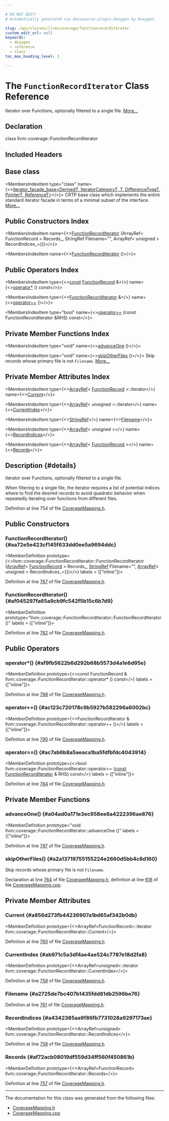 ```yaml
---

# DO NOT EDIT!
# Automatically generated via docusaurus-plugin-doxygen by Doxygen.

slug: /api/classes/llvm/coverage/functionrecorditerator
custom_edit_url: null
keywords:
  - doxygen
  - reference
  - class
toc_max_heading_level: 3

---
```





# The `FunctionRecordIterator` Class Reference

<DoxygenPage pluginConfig={pluginConfig}>

Iterator over Functions, optionally filtered to a single file. <a href="#details">More...</a>

## Declaration

<CodeBlock>class llvm::coverage::FunctionRecordIterator</CodeBlock>

## Included Headers

<IncludesList>
<IncludesListItem
  filePath="llvm/ProfileData/Coverage/CoverageMapping.h"
  permalink="/docs/api/files/include/include/llvm/include/llvm/profiledata/include/llvm/profiledata/coverage/coveragemapping-h"
  isLocal="true" />
</IncludesList>

## Base class

<MembersIndex>

<MembersIndexItem
  type="class"
  name={<><a href="/docs/api/classes/llvm/iterator-facade-base">iterator&#95;facade&#95;base&lt;DerivedT, IteratorCategoryT, T, DifferenceTypeT, PointerT, ReferenceT&gt;</a></>}>
CRTP base class which implements the entire standard iterator facade in terms of a minimal subset of the interface. <a href="/docs/api/classes/llvm/iterator-facade-base/#details">More...</a>
</MembersIndexItem>

</MembersIndex>

## Public Constructors Index

<MembersIndex>

<MembersIndexItem
  name={<><a href="#aa72e5e423cf145f633dd0ee5a9694ddc">FunctionRecordIterator</a> (ArrayRef&lt; FunctionRecord &gt; Records&#95;, StringRef Filename=&quot;&quot;, ArrayRef&lt; unsigned &gt; RecordIndices&#95;=&#123;&#125;)</>}>
</MembersIndexItem>

<MembersIndexItem
  name={<><a href="#af045297fa65a9cb9fc542f5b15c6b7d9">FunctionRecordIterator</a> ()</>}>
</MembersIndexItem>

</MembersIndex>

## Public Operators Index

<MembersIndex>

<MembersIndexItem
  type={<><a href="/docs/api/files/lib/lib/target/lib/target/aarch64/aarch64promoteconstant-cpp/#a90f8350fecae261c25be85d38b451bff">const</a> <a href="/docs/api/structs/llvm/coverage/functionrecord">FunctionRecord</a> &amp;</>}
  name={<><a href="#af9fb5622b6d292b68b5573d4a1e6d95e">operator&#42;</a> () const</>}>
</MembersIndexItem>

<MembersIndexItem
  type={<><a href="/docs/api/classes/llvm/coverage/functionrecorditerator">FunctionRecordIterator</a> &amp;</>}
  name={<><a href="#ac123c720178c9b5927b582296a6002bc">operator++</a> ()</>}>
</MembersIndexItem>

<MembersIndexItem
  type="bool"
  name={<><a href="#ac7ab6b8a5aeaca1ba5fdfbfdc4043914">operator==</a> (const FunctionRecordIterator &amp;RHS) const</>}>
</MembersIndexItem>

</MembersIndex>

## Private Member Functions Index

<MembersIndex>

<MembersIndexItem
  type="void"
  name={<><a href="#a04ad0a171e3ec958ee6a4222396ae876">advanceOne</a> ()</>}>
</MembersIndexItem>

<MembersIndexItem
  type="void"
  name={<><a href="#a2a13719755155224e2660d5bb4c8d160">skipOtherFiles</a> ()</>}>
Skip records whose primary file is not <code>Filename</code>. <a href="#a2a13719755155224e2660d5bb4c8d160">More...</a>
</MembersIndexItem>

</MembersIndex>

## Private Member Attributes Index

<MembersIndex>

<MembersIndexItem
  type={<><a href="/docs/api/classes/llvm/arrayref">ArrayRef</a>&lt; <a href="/docs/api/structs/llvm/coverage/functionrecord">FunctionRecord</a> &gt;::iterator</>}
  name={<><a href="#a856d273fb44236907a1bd65af342b0db">Current</a></>}>
</MembersIndexItem>

<MembersIndexItem
  type={<><a href="/docs/api/classes/llvm/arrayref">ArrayRef</a>&lt; unsigned &gt;::iterator</>}
  name={<><a href="#ab971c5a3df4ae4ae524c7787e18d2fa8">CurrentIndex</a></>}>
</MembersIndexItem>

<MembersIndexItem
  type={<><a href="/docs/api/classes/llvm/stringref">StringRef</a></>}
  name={<><a href="#a2725de7bc407b1435fdd81db2596be76">Filename</a></>}>
</MembersIndexItem>

<MembersIndexItem
  type={<><a href="/docs/api/classes/llvm/arrayref">ArrayRef</a>&lt; unsigned &gt;</>}
  name={<><a href="#a4342385aa9f86fb7731028a9297173ae">RecordIndices</a></>}>
</MembersIndexItem>

<MembersIndexItem
  type={<><a href="/docs/api/classes/llvm/arrayref">ArrayRef</a>&lt; <a href="/docs/api/structs/llvm/coverage/functionrecord">FunctionRecord</a> &gt;</>}
  name={<><a href="#af72acb08019df559d34ff560f450861b">Records</a></>}>
</MembersIndexItem>

</MembersIndex>

## Description {#details}

Iterator over Functions, optionally filtered to a single file.

When filtering to a single file, the iterator requires a list of potential indices where to find the desired records to avoid quadratic behavior when repeatedly iterating over functions from different files.

Definition at line 754 of file <a href="/docs/api/files/include/include/llvm/include/llvm/profiledata/include/llvm/profiledata/coverage/coveragemapping-h">CoverageMapping.h</a>.

<SectionDefinition>

## Public Constructors

### FunctionRecordIterator() {#aa72e5e423cf145f633dd0ee5a9694ddc}

<MemberDefinition
  prototype={<>llvm::coverage::FunctionRecordIterator::FunctionRecordIterator (<a href="/docs/api/classes/llvm/arrayref">ArrayRef</a>&lt; <a href="/docs/api/structs/llvm/coverage/functionrecord">FunctionRecord</a> &gt; Records_, <a href="/docs/api/classes/llvm/stringref">StringRef</a> Filename=&quot;&quot;, <a href="/docs/api/classes/llvm/arrayref">ArrayRef</a>&lt; unsigned &gt; RecordIndices_=&#123;&#125;)</>}
  labels = {["inline"]}>

Definition at line <a href="/docs/api/files/include/include/llvm/include/llvm/profiledata/include/llvm/profiledata/coverage/coveragemapping-h/#l00767">767</a> of file <a href="/docs/api/files/include/include/llvm/include/llvm/profiledata/include/llvm/profiledata/coverage/coveragemapping-h">CoverageMapping.h</a>.
</MemberDefinition>

### FunctionRecordIterator() {#af045297fa65a9cb9fc542f5b15c6b7d9}

<MemberDefinition
  prototype="llvm::coverage::FunctionRecordIterator::FunctionRecordIterator ()"
  labels = {["inline"]}>

Definition at line <a href="/docs/api/files/include/include/llvm/include/llvm/profiledata/include/llvm/profiledata/coverage/coveragemapping-h/#l00782">782</a> of file <a href="/docs/api/files/include/include/llvm/include/llvm/profiledata/include/llvm/profiledata/coverage/coveragemapping-h">CoverageMapping.h</a>.
</MemberDefinition>

</SectionDefinition>

<SectionDefinition>

## Public Operators

### operator&#42;() {#af9fb5622b6d292b68b5573d4a1e6d95e}

<MemberDefinition
  prototype={<>const FunctionRecord &amp; llvm::coverage::FunctionRecordIterator::operator&#42; () const</>}
  labels = {["inline"]}>

Definition at line <a href="/docs/api/files/include/include/llvm/include/llvm/profiledata/include/llvm/profiledata/coverage/coveragemapping-h/#l00788">788</a> of file <a href="/docs/api/files/include/include/llvm/include/llvm/profiledata/include/llvm/profiledata/coverage/coveragemapping-h">CoverageMapping.h</a>.
</MemberDefinition>

### operator++() {#ac123c720178c9b5927b582296a6002bc}

<MemberDefinition
  prototype={<>FunctionRecordIterator &amp; llvm::coverage::FunctionRecordIterator::operator++ ()</>}
  labels = {["inline"]}>

Definition at line <a href="/docs/api/files/include/include/llvm/include/llvm/profiledata/include/llvm/profiledata/coverage/coveragemapping-h/#l00790">790</a> of file <a href="/docs/api/files/include/include/llvm/include/llvm/profiledata/include/llvm/profiledata/coverage/coveragemapping-h">CoverageMapping.h</a>.
</MemberDefinition>

### operator==() {#ac7ab6b8a5aeaca1ba5fdfbfdc4043914}

<MemberDefinition
  prototype={<>bool llvm::coverage::FunctionRecordIterator::operator== (<a href="/docs/api/files/lib/lib/target/lib/target/aarch64/aarch64promoteconstant-cpp/#a90f8350fecae261c25be85d38b451bff">const</a> <a href="/docs/api/classes/llvm/coverage/functionrecorditerator">FunctionRecordIterator</a> &amp; RHS) const</>}
  labels = {["inline"]}>

Definition at line <a href="/docs/api/files/include/include/llvm/include/llvm/profiledata/include/llvm/profiledata/coverage/coveragemapping-h/#l00784">784</a> of file <a href="/docs/api/files/include/include/llvm/include/llvm/profiledata/include/llvm/profiledata/coverage/coveragemapping-h">CoverageMapping.h</a>.
</MemberDefinition>

</SectionDefinition>

<SectionDefinition>

## Private Member Functions

### advanceOne() {#a04ad0a171e3ec958ee6a4222396ae876}

<MemberDefinition
  prototype="void llvm::coverage::FunctionRecordIterator::advanceOne ()"
  labels = {["inline"]}>

Definition at line <a href="/docs/api/files/include/include/llvm/include/llvm/profiledata/include/llvm/profiledata/coverage/coveragemapping-h/#l00797">797</a> of file <a href="/docs/api/files/include/include/llvm/include/llvm/profiledata/include/llvm/profiledata/coverage/coveragemapping-h">CoverageMapping.h</a>.
</MemberDefinition>

### skipOtherFiles() {#a2a13719755155224e2660d5bb4c8d160}

<MemberDefinition
  prototype="void FunctionRecordIterator::skipOtherFiles ()">
Skip records whose primary file is not <code>Filename</code>.

Declaration at line <a href="/docs/api/files/include/include/llvm/include/llvm/profiledata/include/llvm/profiledata/coverage/coveragemapping-h/#l00764">764</a> of file <a href="/docs/api/files/include/include/llvm/include/llvm/profiledata/include/llvm/profiledata/coverage/coveragemapping-h">CoverageMapping.h</a>, definition at line <a href="/docs/api/files/lib/lib/profiledata/lib/profiledata/coverage/coveragemapping-cpp/#l00618">618</a> of file <a href="/docs/api/files/lib/lib/profiledata/lib/profiledata/coverage/coveragemapping-cpp">CoverageMapping.cpp</a>.
</MemberDefinition>

</SectionDefinition>

<SectionDefinition>

## Private Member Attributes

### Current {#a856d273fb44236907a1bd65af342b0db}

<MemberDefinition
  prototype={<>ArrayRef&lt;FunctionRecord&gt;::iterator llvm::coverage::FunctionRecordIterator::Current</>}>

Definition at line <a href="/docs/api/files/include/include/llvm/include/llvm/profiledata/include/llvm/profiledata/coverage/coveragemapping-h/#l00760">760</a> of file <a href="/docs/api/files/include/include/llvm/include/llvm/profiledata/include/llvm/profiledata/coverage/coveragemapping-h">CoverageMapping.h</a>.
</MemberDefinition>

### CurrentIndex {#ab971c5a3df4ae4ae524c7787e18d2fa8}

<MemberDefinition
  prototype={<>ArrayRef&lt;unsigned&gt;::iterator llvm::coverage::FunctionRecordIterator::CurrentIndex</>}>

Definition at line <a href="/docs/api/files/include/include/llvm/include/llvm/profiledata/include/llvm/profiledata/coverage/coveragemapping-h/#l00759">759</a> of file <a href="/docs/api/files/include/include/llvm/include/llvm/profiledata/include/llvm/profiledata/coverage/coveragemapping-h">CoverageMapping.h</a>.
</MemberDefinition>

### Filename {#a2725de7bc407b1435fdd81db2596be76}

<MemberDefinition
  prototype="StringRef llvm::coverage::FunctionRecordIterator::Filename">

Definition at line <a href="/docs/api/files/include/include/llvm/include/llvm/profiledata/include/llvm/profiledata/coverage/coveragemapping-h/#l00761">761</a> of file <a href="/docs/api/files/include/include/llvm/include/llvm/profiledata/include/llvm/profiledata/coverage/coveragemapping-h">CoverageMapping.h</a>.
</MemberDefinition>

### RecordIndices {#a4342385aa9f86fb7731028a9297173ae}

<MemberDefinition
  prototype={<>ArrayRef&lt;unsigned&gt; llvm::coverage::FunctionRecordIterator::RecordIndices</>}>

Definition at line <a href="/docs/api/files/include/include/llvm/include/llvm/profiledata/include/llvm/profiledata/coverage/coveragemapping-h/#l00758">758</a> of file <a href="/docs/api/files/include/include/llvm/include/llvm/profiledata/include/llvm/profiledata/coverage/coveragemapping-h">CoverageMapping.h</a>.
</MemberDefinition>

### Records {#af72acb08019df559d34ff560f450861b}

<MemberDefinition
  prototype={<>ArrayRef&lt;FunctionRecord&gt; llvm::coverage::FunctionRecordIterator::Records</>}>

Definition at line <a href="/docs/api/files/include/include/llvm/include/llvm/profiledata/include/llvm/profiledata/coverage/coveragemapping-h/#l00757">757</a> of file <a href="/docs/api/files/include/include/llvm/include/llvm/profiledata/include/llvm/profiledata/coverage/coveragemapping-h">CoverageMapping.h</a>.
</MemberDefinition>

</SectionDefinition>

<hr/>

The documentation for this class was generated from the following files:

<ul>
<li><a href="/docs/api/files/include/include/llvm/include/llvm/profiledata/include/llvm/profiledata/coverage/coveragemapping-h">CoverageMapping.h</a></li>
<li><a href="/docs/api/files/lib/lib/profiledata/lib/profiledata/coverage/coveragemapping-cpp">CoverageMapping.cpp</a></li>
</ul>

</DoxygenPage>
